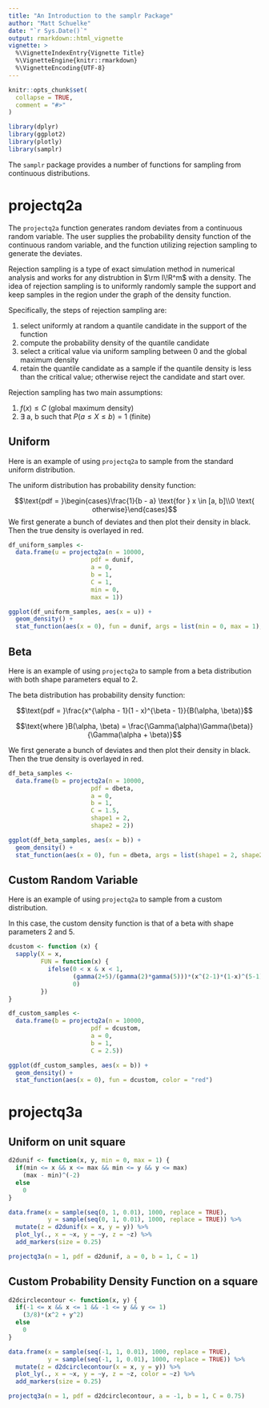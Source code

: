 ```yaml
---
title: "An Introduction to the samplr Package"
author: "Matt Schuelke"
date: "`r Sys.Date()`"
output: rmarkdown::html_vignette
vignette: >
  %\VignetteIndexEntry{Vignette Title}
  %\VignetteEngine{knitr::rmarkdown}
  %\VignetteEncoding{UTF-8}
---
```


```r
knitr::opts_chunk$set(
  collapse = TRUE,
  comment = "#>"
)

library(dplyr)
library(ggplot2)
library(plotly)
library(samplr)
```

The `samplr` package provides a number of functions for sampling from continuous distributions.

# projectq2a

The `projectq2a` function generates random deviates from a continuous random variable. The user supplies the probability density function of the continuous random variable, and the function utilizing rejection sampling to generate the deviates.

Rejection sampling is a type of exact simulation method in numerical analysis and works for any distrubtion in $\rm I\!R^m$ with a density. The idea of rejection sampling is to uniformly randomly sample the support and keep samples in the region under the graph of the density function.

Specifically, the steps of rejection sampling are:

1. select uniformly at random a quantile candidate in the support of the function 
2. compute the probability density of the quantile candidate
3. select a critical value via uniform sampling between 0 and the global maximum density
4. retain the quantile candidate as a sample if the quantile density is less than the critical value; otherwise reject the candidate and start over.

Rejection sampling has two main assumptions:

1. $f(x) \le C$ (global maximum density)
2. $\exists$ a, b such that $P(a \le X \le b) = 1$ (finite)

## Uniform

Here is an example of using `projectq2a` to sample from the standard uniform distribution.

The uniform distribution has probability density function:

$$\text{pdf = }\begin{cases}\frac{1}{b - a} \text{for } x \in [a, b]\\0 \text{ otherwise}\end{cases}$$
We first generate a bunch of deviates and then plot their density in black. Then the true density is overlayed in red.

```r
df_uniform_samples <- 
  data.frame(u = projectq2a(n = 10000, 
                       pdf = dunif, 
                       a = 0, 
                       b = 1, 
                       C = 1, 
                       min = 0, 
                       max = 1))

ggplot(df_uniform_samples, aes(x = u)) + 
  geom_density() + 
  stat_function(aes(x = 0), fun = dunif, args = list(min = 0, max = 1), color = "red")
```

## Beta

Here is an example of using `projectq2a` to sample from a beta distribution with both shape parameters equal to 2.

The beta distribution has probability density function:

$$\text{pdf = }\frac{x^{\alpha - 1}(1 - x)^{\beta - 1}}{B(\alpha, \beta)}$$

$$\text{where }B(\alpha, \beta) = \frac{\Gamma(\alpha)\Gamma(\beta)}{\Gamma(\alpha + \beta)}$$

We first generate a bunch of deviates and then plot their density in black. Then the true density is overlayed in red.

```r
df_beta_samples <- 
  data.frame(b = projectq2a(n = 10000, 
                       pdf = dbeta, 
                       a = 0, 
                       b = 1, 
                       C = 1.5, 
                       shape1 = 2, 
                       shape2 = 2))

ggplot(df_beta_samples, aes(x = b)) + 
  geom_density() + 
  stat_function(aes(x = 0), fun = dbeta, args = list(shape1 = 2, shape2 = 2), color = "red")
```

## Custom Random Variable

Here is an example of using `projectq2a` to sample from a custom distribution.

In this case, the custom density function is that of a beta with shape parameters 2 and 5.

```r
dcustom <- function (x) {
  sapply(X = x, 
         FUN = function(x) {
           ifelse(0 < x & x < 1, 
                  (gamma(2+5)/(gamma(2)*gamma(5)))*(x^(2-1)*(1-x)^(5-1)), 
                  0)
         })
}

df_custom_samples <- 
  data.frame(b = projectq2a(n = 10000, 
                       pdf = dcustom, 
                       a = 0, 
                       b = 1, 
                       C = 2.5))

ggplot(df_custom_samples, aes(x = b)) + 
  geom_density() + 
  stat_function(aes(x = 0), fun = dcustom, color = "red")
```

# projectq3a

## Uniform on unit square

```r
d2dunif <- function(x, y, min = 0, max = 1) {
  if(min <= x && x <= max && min <= y && y <= max)
    (max - min)^(-2)
  else
    0
}

data.frame(x = sample(seq(0, 1, 0.01), 1000, replace = TRUE),
           y = sample(seq(0, 1, 0.01), 1000, replace = TRUE)) %>%
  mutate(z = d2dunif(x = x, y = y)) %>%
  plot_ly(., x = ~x, y = ~y, z = ~z) %>% 
  add_markers(size = 0.25)

projectq3a(n = 1, pdf = d2dunif, a = 0, b = 1, C = 1)
```

## Custom Probability Density Function on a square

```r
d2dcirclecontour <- function(x, y) {
  if(-1 <= x && x <= 1 && -1 <= y && y <= 1)
    (3/8)*(x^2 + y^2)
  else
    0
}

data.frame(x = sample(seq(-1, 1, 0.01), 1000, replace = TRUE), 
           y = sample(seq(-1, 1, 0.01), 1000, replace = TRUE)) %>% 
  mutate(z = d2dcirclecontour(x = x, y = y)) %>% 
  plot_ly(., x = ~x, y = ~y, z = ~z, color = ~z) %>% 
  add_markers(size = 0.25)

projectq3a(n = 1, pdf = d2dcirclecontour, a = -1, b = 1, C = 0.75)
```
